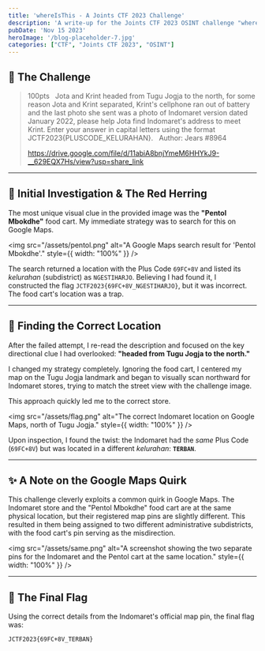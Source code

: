 ```yaml
---
title: 'whereIsThis - A Joints CTF 2023 Challenge'
description: 'A write-up for the Joints CTF 2023 OSINT challenge "whereIsThis," which involves using Google Maps to pinpoint a specific location based on visual and directional clues, while avoiding a clever red herring.'
pubDate: 'Nov 15 2023'
heroImage: '/blog-placeholder-7.jpg'
categories: ["CTF", "Joints CTF 2023", "OSINT"]
---
```


## 📝 The Challenge

> 100pts
> 
> Jota and Krint headed from Tugu Jogja to the north, for some reason Jota and Krint separated, Krint's cellphone ran out of battery and the last photo she sent was a photo of Indomaret version dated January 2022, please help Jota find Indomaret's address to meet Krint. Enter your answer in capital letters using the format JCTF2023{PLUSCODE_KELURAHAN}.
> 
> Author: Jears #8964
>
> https://drive.google.com/file/d/11abiA8bnjYmeM6HHYkJ9-__629EQX7Hs/view?usp=share_link

---

## 🧭 Initial Investigation & The Red Herring

The most unique visual clue in the provided image was the **"Pentol Mbokdhe"** food cart. My immediate strategy was to search for this on Google Maps.

<img src="/assets/pentol.png" alt="A Google Maps search result for 'Pentol Mbokdhe'." style={{ width: "100%" }} />

The search returned a location with the Plus Code `69FC+8V` and listed its *kelurahan* (subdistrict) as `NGESTIHARJO`. Believing I had found it, I constructed the flag `JCTF2023{69FC+8V_NGESTIHARJO}`, but it was incorrect. The food cart's location was a trap.

---

## 📍 Finding the Correct Location

After the failed attempt, I re-read the description and focused on the key directional clue I had overlooked: **"headed from Tugu Jogja to the north."**

I changed my strategy completely. Ignoring the food cart, I centered my map on the Tugu Jogja landmark and began to visually scan northward for Indomaret stores, trying to match the street view with the challenge image.

This approach quickly led me to the correct store.

<img src="/assets/flag.png" alt="The correct Indomaret location on Google Maps, north of Tugu Jogja." style={{ width: "100%" }} />

Upon inspection, I found the twist: the Indomaret had the *same* Plus Code (`69FC+8V`) but was located in a different *kelurahan*: **`TERBAN`**.

---

## ✨ A Note on the Google Maps Quirk

This challenge cleverly exploits a common quirk in Google Maps. The Indomaret store and the "Pentol Mbokdhe" food cart are at the same physical location, but their registered map pins are slightly different. This resulted in them being assigned to two different administrative subdistricts, with the food cart's pin serving as the misdirection.

<img src="/assets/same.png" alt="A screenshot showing the two separate pins for the Indomaret and the Pentol cart at the same location." style={{ width: "100%" }} />

---

## 🚩 The Final Flag

Using the correct details from the Indomaret's official map pin, the final flag was:

```
JCTF2023{69FC+8V_TERBAN}
```
